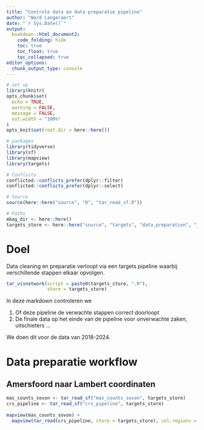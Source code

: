 ```yaml
---
title: "Controle data en data preparatie pipeline"
author: "Ward Langeraert"
date: "`r Sys.Date()`"
output:
  bookdown::html_document2:
    code_folding: hide
    toc: true
    toc_float: true
    toc_collapsed: true
editor_options: 
  chunk_output_type: console
---
```


```r
# set up
library(knitr)
opts_chunk$set(
  echo = TRUE,
  warning = FALSE,
  message = FALSE,
  out.width = "100%"
)
opts_knit$set(root.dir = here::here())
```

```r
# packages
library(tidyverse)
library(sf)
library(mapview)
library(targets)

# Conflicts
conflicted::conflicts_prefer(dplyr::filter)
conflicted::conflicts_prefer(dplyr::select)

# Source
source(here::here("source", "R", "tar_read_sf.R"))

# Paths
mbag_dir <- here::here()
targets_store <- here::here("source", "targets", "data_preparation", "_targets")
```

# Doel

Data cleaning en preparatie verloopt via een targets pipeline waarbij verschillende stappen elkaar opvolgen.

```r
tar_visnetwork(script = paste0(targets_store, ".R"),
               store = targets_store)
```

In deze markdown controleren we 

1. Of deze pipeline de verwachte stappen correct doorloopt
2. De finale data op het einde van de pipeline voor onverwachte zaken, uitschieters ...

We doen dit voor de data van 2018-2024.

# Data preparatie workflow
## Amersfoord naar Lambert coordinaten

```r
mas_counts_sovon <- tar_read_sf("mas_counts_sovon", targets_store)
crs_pipeline <- tar_read_sf("crs_pipeline", targets_store)
  
mapview(mas_counts_sovon) +
  mapview(tar_read(crs_pipeline, store = targets_store), col.regions = "red")
```

